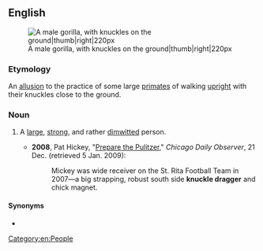{{also|knuckledragger|knuckle-dragger}}
==English==
[[Image:Male silverback Gorilla.JPG|A male gorilla, with knuckles on the ground|thumb|right|220px]]

===Etymology===
An [[allusion]] to the practice of some large [[primate]]s of walking [[upright]] with their knuckles close to the ground.

===Noun===
{{en-noun}}

# {{lb|en|idiomatic|often|derogatory}} A [[large]], [[strong]], and rather [[dimwitted]] person.
#* '''2008''', Pat Hickey, "[http://cdobs.com/archive/our-columns/prepare-the-pulitzer-tribune-finds-cookies-contain-eggs-and-milk%2C2236/ Prepare the Pulitzer]," ''Chicago Daily Observer'', 21 Dec. (retrieved 5 Jan. 2009):
#*: Mickey was wide receiver on the St. Rita Football Team in 2007—a big strapping, robust south side '''knuckle dragger''' and chick magnet.

====Synonyms====
* {{l|en|neanderthal|Neanderthal}}

[[Category:en:People]]